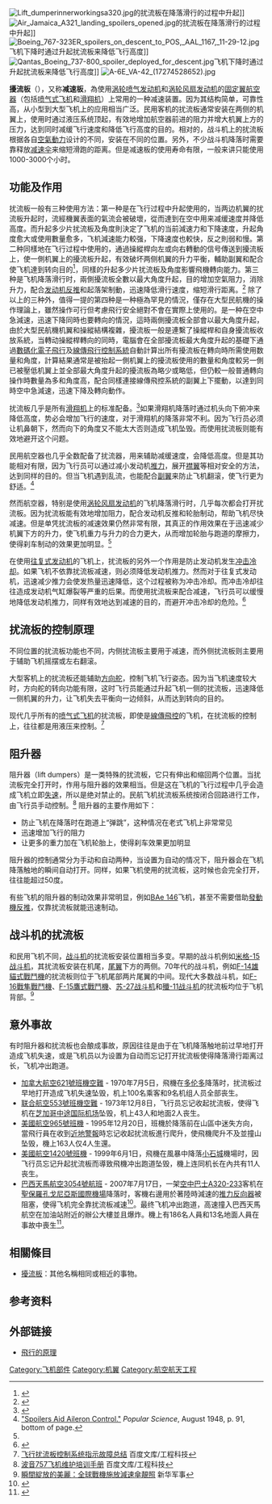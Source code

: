 {{noteTA
|1=zh-tw:噴射;zh-cn:喷气;
|2=zh-tw:噴射機;zh-cn:喷气式飞机;
|3=zh-tw:渦扇;zh-cn:涡轮风扇;
}}
[[File:Lift_dumperinnerworkingsa320.jpg|thumb]]的扰流板在降落滑行的过程中升起]]
[[File:Air_Jamaica_A321_landing_spoilers_opened.jpg|thumb]]的扰流板在降落滑行的过程中升起]]
[[File:Boeing_767-323ER_spoilers_on_descent_to_POS,_AAL_1167,_11-29-12.jpg|thumb]]飞机下降时通过升起扰流板来降低飞行高度]]
[[File:Qantas_Boeing_737-800_spoiler_deployed_for_descent.jpg|thumb]]飞机下降时通过升起扰流板来降低飞行高度]]
[[File:A-6E_VA-42_(17274528652).jpg|thumb]]

'''擾流板'''（{{lang-en|'''spoiler'''}}），又称'''减速板'''，為使用[[涡轮喷气发动机|涡轮喷气发动机]]和[[涡轮风扇发动机|涡轮风扇发动机]]的[[固定翼航空器|固定翼航空器]]（包括[[喷气式飞机|喷气式飞机]]和[[滑翔机|滑翔机]]）上常用的一种减速装置。因为其结构简单，可靠性高，从小型到大型飞机上的应用相当广泛。民用客机的扰流板通常安装在两侧的机翼上，使用时通过液压系统顶起，有效地增加航空器前进的阻力并增大机翼上方的压力，达到同时减缓飞行速度和降低飞行高度的目的。相对的，战斗机上的扰流板根据各自[[空氣動力學|空氣動力]]设计的不同，安装在不同的位置。另外，不少战斗机降落时需要靠释放[[减速伞|减速伞]]来缩短滑跑的距离。但是减速板的使用寿命有限，一般来讲只能使用1000-3000个小时。

==功能及作用==
扰流板一般有三种使用方法：第一种是在飞行过程中升起使用的，当两边机翼的扰流板升起时，流經機翼表面的氣流会被破壞，從而達到在空中用来减缓速度并降低高度。而升起多少片扰流板及角度則決定了飞机的当前減速力和下降速度，升起角度愈大或使用數量愈多，飞机減速能力較强，下降速度也較快，反之則弱和慢。第二种同樣地在飞行过程中使用的，通過操縱桿向左或向右轉動的信号傳送到擾流板上，使一側机翼上的擾流板升起，有效破坏两侧机翼的升力平衡，輔助副翼和配合使飞机達到转向目的<ref>{{Cite web |url=http://www.grc.nasa.gov/WWW/k-12/airplane/spoil.html |title=Spoilers - NASA |access-date=2013-06-11 |archive-url=https://web.archive.org/web/20090911065810/http://www.grc.nasa.gov/WWW/K-12/airplane/spoil.html |archive-date=2009-09-11 |dead-url=yes }}</ref>，同樣的升起多少片扰流板及角度影響飛機轉向能力。第三种是飞机降落滑行时，兩側擾流板全數以最大角度升起，目的增加空氣阻力，消除升力，配合[[推力反向器|发动机反推]]和起落架制動，迅速降低滑行速度，缩短滑行距离。<ref>{{Cite web |url=http://www.superstructuregroup.com/Resources/Cathay_Pacific_TEM_Analysis.pdf |title=Approach and Landing - TEM Analysis, p.2. |access-date=2013-06-11 |archive-date=2008-10-14 |archive-url=https://web.archive.org/web/20081014112526/http://www.superstructuregroup.com/Resources/Cathay_Pacific_TEM_Analysis.pdf |dead-url=no }}</ref>
除了以上的三种外，值得一提的第四种是一种極為罕見的情況，僅存在大型民航機的操作理論上，雖然操作可行但考慮飛行安全絕對不會在實際上使用的。是一种在空中急減速，迅速下降同時也要轉向的情況，這時兩側擾流板全部會以最大角度升起，由於大型民航機机翼和操縱結構複雜，擾流板一般是連繫了操縱桿和自身擾流板收放系統，当轉动操縱桿轉向的同時，電腦會在全部擾流板最大角度升起的基礎下通過[[玻璃駕駛艙|數碼化電子飛行]]及[[線傳飛控|線傳飛行控制系統]]自動計算出所有擾流板在轉向時所需使用数量和角度，計算結果通常是被抬起一側机翼上的擾流板使用的數量和角度較另一側已被壓低机翼上並全部最大角度升起的擾流板為略少或略低，但仍較一般普通轉向操作時數量為多和角度高，配合同樣連接線傳飛控系統的副翼上下擺動，以達到同時空中急減速，迅速下降及轉向動作。

扰流板几乎是所有[[滑翔机|滑翔机]]上的标准配备。<ref name=USFAA>{{Cite web |url=http://www.faa.gov/regulations_policies/handbooks_manuals/aviation/pilot_handbook/media/PHAK%20-%20Chapter%2005.pdf |title=Pilot's Handbook of Aeronautical Knowledge - USFAA |access-date=2013-06-11 |archive-date=2013-09-03 |archive-url=https://web.archive.org/web/20130903063133/http://www.faa.gov/regulations%5Fpolicies/handbooks%5Fmanuals/aviation/pilot%5Fhandbook/media/PHAK%20-%20Chapter%2005.pdf |dead-url=no }}</ref>如果滑翔机降落时通过机头向下俯冲来降低高度，势必会增加飞行的速度，对于滑翔机的降落非常不利。因为飞行员必须让机鼻朝下，然而向下的角度又不能太大否则造成飞机坠毁。而使用扰流板则能有效地避开这个问题。

民用航空器也几乎全数配备了扰流器，用来辅助减缓速度，会降低高度。但是其功能相对有限，因为飞行员可以通过减小发动机[[推力|推力]]，展开[[襟翼|襟翼]]等相对安全的方法，达到同样的目的。但当飞机遇到乱流，也能配合[[副翼|副翼]]来防止飞机翻滚，使飞行更为舒适。<ref>[http://books.google.com/books?id=QCgDAAAAMBAJ&pg=PA91&dq=popular+science+1930&hl=en&ei=AnvcTt6DBMePgwfR96XpDA&sa=X&oi=book_result&ct=result&resnum=10&ved=0CFYQ6AEwCThu#v=onepage&q&f=true "Spoilers Aid Aileron Control."] {{Wayback|url=http://books.google.com/books?id=QCgDAAAAMBAJ&pg=PA91&dq=popular+science+1930&hl=en&ei=AnvcTt6DBMePgwfR96XpDA&sa=X&oi=book_result&ct=result&resnum=10&ved=0CFYQ6AEwCThu#v=onepage&q&f=true |date=20131101160610 }} ''Popular Science'', August 1948, p. 91, bottom of page.</ref> 

然而航空器，特别是使用[[涡轮风扇发动机|涡轮风扇发动机]]的飞机降落滑行时，几乎每次都会打开扰流板。因为扰流板能有效地增加阻力，配合发动机反推和轮胎制动，帮助飞机尽快减速。但是单凭扰流板的减速效果仍然非常有限，其真正的作用效果在于迅速减少机翼下方的升力，使飞机重力与升力的合力更大，从而增加轮胎与跑道的摩擦力，使得刹车制动的效果更加明显。<ref name=USFAA/>

在使用[[往复式发动机|往复式发动机]]的飞机上，扰流板的另外一个作用是防止发动机发生[[冲击冷却|冲击冷却]]。如果飞机不依靠扰流板减速，则必须降低发动机推力。然而对于往复式发动机，迅速减少推力会使发热量迅速降低，这个过程被称为冲击冷却。而冲击冷却往往造成发动机气缸爆裂等严重的后果。而使用扰流板来配合减速，飞行员可以缓慢地降低发动机推力，同样有效地达到减速的目的，而避开冲击冷却的危险。<ref>{{Cite web |url=http://www.ijens.org/Vol_12_I_06/120306-0707-IJMME-IJENS.pdf |title=Effect Of Spoiler Position On Aerodynamic Characteristics Of An Airfoil - Mohammad Mashud |access-date=2013-06-11 |archive-date=2019-12-31 |archive-url=https://web.archive.org/web/20191231083639/http://ijens.org/Vol_12_I_06/120306-0707-IJMME-IJENS.pdf |dead-url=no }}</ref>

==扰流板的控制原理==
不同位置的扰流板功能也不同，内侧扰流板主要用于减速，而外侧扰流板则主要用于辅助飞机摇摆或左右翻滚。

大型客机上的扰流板还能辅助[[方向舵|方向舵]]，控制飞机飞行姿态。因为当飞机速度较大时，方向舵的转向功能有限，这时飞行员能通过升起飞机一侧的扰流板，迅速降低一侧机翼的升力，让飞机失去平衡向一边倾斜，从而达到转向的目的。

现代几乎所有的[[喷气式飞机|喷气式飞机]]的扰流板，即使是[[飞行控制系统|線傳飛控]]的飞机，在扰流板的控制上，往往都是用液压来控制。<ref>[http://wenku.baidu.com/view/6c17b905de80d4d8d15a4f4b.html 飞行扰流板控制系统指示故障总结] {{Wayback|url=http://wenku.baidu.com/view/6c17b905de80d4d8d15a4f4b.html |date=20210106223937 }} 百度文库/工程科技</ref>

==阻升器==
阻升器（lift dumpers）是一类特殊的扰流板，它只有伸出和缩回两个位置。当扰流板完全打开时，作用与阻升器的效果相当。但是这在飞机的飞行过程中几乎会造成飞机立即[[失速|失速]]，所以是绝对禁止的。民航飞机扰流板系统按闭合回路进行工作，由飞行员手动控制。<ref>[http://wenku.baidu.com/view/ed5541fc700abb68a982fb5d.html [[波音757|波音757]]飞机维护培训手册] {{Wayback|url=http://wenku.baidu.com/view/ed5541fc700abb68a982fb5d.html |date=20210106133916 }} 百度文库/工程科技</ref> 
阻升器的主要作用如下：
* 防止飞机在降落时在跑道上“弹跳”，这种情况在老式飞机上非常常见
* 迅速增加飞行的阻力
* 让更多的重力加在飞机轮胎上，使得刹车效果更加明显
阻升器的控制通常分为手动和自动两种，当设置为自动的情况下，阻升器会在飞机降落触地的瞬间自动打开。同样，如果飞机使用的扰流板，这时候也会完全打开，往往能超过50度。

有些飞机的阻升器的制动效果非常明显，例如[[BAe_146|BAe 146]]飞机，甚至不需要借助[[推力反向器|發動機反推]]，仅靠扰流板就能迅速制动。

==战斗机的扰流板==
和民用飞机不同，[[战斗机|战斗机]]的扰流板安装位置相当多变。早期的战斗机例如[[米格-15战斗机|米格-15战斗机]]，其扰流板安装在机尾，[[尾翼|尾翼]]下方的两侧。70年代的战斗机，例如[[F-14雄貓式戰鬥機|F-14雄貓式戰鬥機]]的扰流板则位于飞机尾部两片尾翼的中间。现代大多数战斗机，如[[F-16戰隼戰鬥機|F-16戰隼戰鬥機]]、[[F-15鷹式戰鬥機|F-15鷹式戰鬥機]]、[[苏-27战斗机|苏-27战斗机]]和[[殲-11|殲-11战斗机]]的扰流板均位于飞机背部。<ref>[http://news.xinhuanet.com/mil/2012-06/29/c_123347961.htm 瞬間綻放的美麗：全球戰機施放減速傘靚照] {{Wayback|url=http://news.xinhuanet.com/mil/2012-06/29/c_123347961.htm |date=20161220133303 }} 新华军事</ref>

==意外事故==
有时阻升器和扰流板也会酿成事故，原因往往是由于在飞机降落触地前过早地打开造成飞机失速，或是飞机员以为设置为自动而忘记打开扰流板使得降落滑行距离过长，飞机冲出跑道。
* [[加拿大航空621號班機空難|加拿大航空621號班機空難]] - 1970年7月5日，飛機在[[多伦多|多伦多]]降落时，扰流板过早地打开造成飞机失速坠毁，机上100名乘客和9名机组人员全部丧生。
* [[联合航空553號班機空難|联合航空553號班機空難]] - 1973年12月8日，飞行员忘记收起扰流板，使得飞机在[[芝加哥中途国际机场|芝加哥中途国际机场]]坠毁，机上43人和地面2人丧生。{{fact}}
* [[美國航空965號班機空難|美國航空965號班機]] - 1995年12月20日，班機於降落前在山區中迷失方向，當飛行員在收到[[地面迫近警告系統|近地警報]]時忘记收起扰流板進行爬升，使飛機爬升不及並撞山坠毁，機上163人仅4人生還。
* [[美國航空1420號班機空難|美國航空1420號班機]] - 1999年6月1日，飛機在風暴中降落[[小石城|小石城]]機場时，因飞行员忘记升起扰流板而導致飛機冲出跑道坠毁，機上连同机长在內共有11人丧生。
* [[巴西天馬航空3054號班機空難|巴西天馬航空3054號航班]] - 2007年7月17日，一架[[空中巴士A320|空中巴士A320-233]]客机在[[聖保羅|聖保羅]][[孔戈尼亞斯國際機場|孔戈尼亞斯國際機場]]降落时，客機右邊用於著陸時減速的[[推力反向器|推力反向器]]被阻塞，使得飞机完全靠扰流板减速<ref>{{citeweb|title=Full cockpit-voice transcript of TAM A320 reveals clues to crash|url=http://www.flightglobal.com/articles/2007/08/02/215869/full-cockpit-voice-transcript-of-tam-a320-reveals-clues-to-crash.html|publisher=flightglobal.com|accessdate=2008-03-19|archive-date=2007-08-30|archive-url=https://web.archive.org/web/20070830200414/http://www.flightglobal.com/articles/2007/08/02/215869/full-cockpit-voice-transcript-of-tam-a320-reveals-clues-to-crash.html|dead-url=no}}</ref>。最终飞机冲出跑道，高速撞入巴西天馬航空在加油站附近的辦公大樓並且爆炸。機上有186名人員和13名地面人員在事故中喪生<ref>{{citeweb|title=Brazil pilots' last words aired|url=http://news.bbc.co.uk/2/hi/americas/6926679.stm|publisher=[[BBC|BBC]]|accessdate=2008-03-19|date=1 August 2007|archive-date=2021-01-26|archive-url=https://web.archive.org/web/20210126023423/http://news.bbc.co.uk/2/hi/americas/6926679.stm|dead-url=no}}</ref>。

==相關條目==
* [[擾流板|擾流板]]：其他名稱相同或相近的事物。

==参考资料==
{{reflist}}

==外部链接==
* [https://web.archive.org/web/20060203185037/http://jiatelin.jschina.com.cn/how.htm 飛行的原理]
{{飞机结构}}

[[Category:飞机部件|Category:飞机部件]]
[[Category:机翼|Category:机翼]]
[[Category:航空航天工程|Category:航空航天工程]]